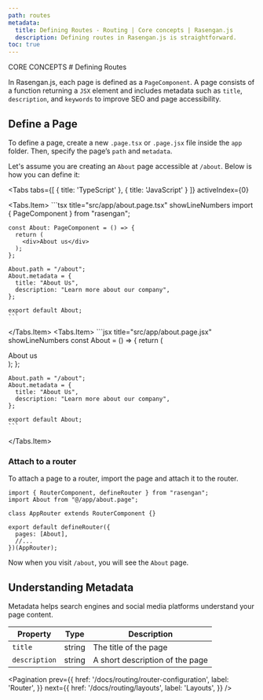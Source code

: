 ```yaml
---
path: routes
metadata:
  title: Defining Routes - Routing | Core concepts | Rasengan.js
  description: Defining routes in Rasengan.js is straightforward.
toc: true
---
```



<span className="text-[12px] font-mono-regular text-foreground/60">
  CORE CONCEPTS
</span>
# Defining Routes

In Rasengan.js, each page is defined as a `PageComponent`. A page consists of a function returning a `JSX` element and includes metadata such as `title`, `description`, and `keywords` to improve SEO and page accessibility.

## Define a Page

To define a page, create a new `.page.tsx` or `.page.jsx` file inside the `app` folder. Then, specify the page’s `path` and `metadata`.

Let's assume you are creating an `About` page accessible at `/about`. Below is how you can define it:

<Tabs 
  tabs={[
    {
      title: 'TypeScript'
    }, 
    {
      title: 'JavaScript'
    }
  ]} 
  activeIndex={0}
>
  <Tabs.Item>
    ```tsx title="src/app/about.page.tsx" showLineNumbers
    import { PageComponent } from "rasengan";

    const About: PageComponent = () => {
      return (
        <div>About us</div>
      );
    };

    About.path = "/about";
    About.metadata = {
      title: "About Us",
      description: "Learn more about our company",
    };

    export default About;
    ```
  </Tabs.Item>
  <Tabs.Item>
    ```jsx title="src/app/about.page.jsx" showLineNumbers
    const About = () => {
      return (
        <div>About us</div>
      );
    };

    About.path = "/about";
    About.metadata = {
      title: "About Us",
      description: "Learn more about our company",
    };

    export default About;
    ```
  </Tabs.Item>
</Tabs>


### Attach to a router 

To attach a page to a router, import the page and attach it to the router.

```tsx title="src/app/app.router.tsx" showLineNumbers
import { RouterComponent, defineRouter } from "rasengan";
import About from "@/app/about.page";

class AppRouter extends RouterComponent {}

export default defineRouter({
  pages: [About],
  //...
})(AppRouter);
```

Now when you visit `/about`, you will see the `About` page.

## Understanding Metadata

Metadata helps search engines and social media platforms understand your page content.

| Property      | Type     | Description                              |
|--------------|---------|------------------------------------------|
| `title`      | string  | The title of the page                   |
| `description`| string  | A short description of the page         |


<Pagination 
  prev={{
    href: '/docs/routing/router-configuration',
    label: 'Router',
  }}
  next={{
    href: '/docs/routing/layouts',
    label: 'Layouts',
  }}
/>